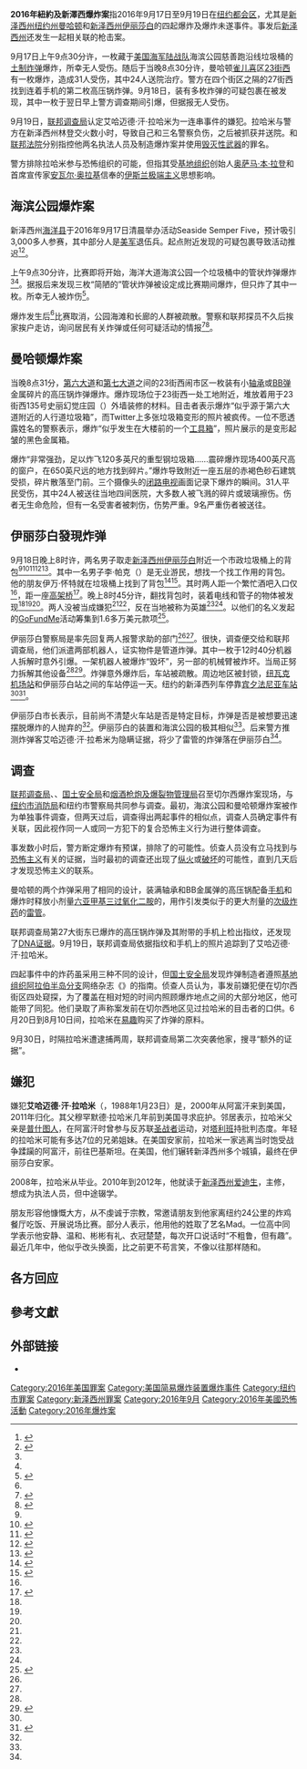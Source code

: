 {{noteTA |G1=USState }}
{{Infobox civilian attack
| title = 2016年紐約及新澤西爆炸案
| partof =
| image = <!--2016 Chelsea, NY explosion.jpg-->
| image_size = 250
| alt =
| caption = <!--紐約市長[[比爾·白思豪|比爾·白思豪]]與州長[[安德鲁·库默|安德鲁·库默]]視察曼哈頓的爆炸現場-->
| map = {{Location map many | USA New Jersey |float=center |border=none
| alt =
| caption = 發生爆炸或發現炸彈的地點位置
| label = {{Nowrap|海濱公園爆炸案}}
| lat_deg = 39.925602
| lon_deg = -74.074726
| position1 = left
| label2= {{nowrap|曼哈頓爆炸案}}
| lat2_deg = 40.743631
| lon2_deg = -73.994308
| position2 = top
| label3 = {{nowrap|伊麗莎白炸彈案}}
| lat3_deg = 40.667778
| lon3_deg = -74.215000
| position3 = bottom
}}
| coordinates = {{coord|39.925602|-74.074726|display=inline|title=海濱公園爆炸案}}（海濱公園）<br/>{{coord|40.743631|-73.994308|display=inline|title=曼哈頓爆炸案}}（曼哈頓）<br/>{{coord|40.667778|-74.215|display=inline|title=伊麗莎白炸彈案}}（伊麗莎白）
| location = 美國新澤西州海濱公園<br/>紐約州[[曼哈頓|曼哈頓]][[雀兒喜_(紐約)|切爾西]]<br/>新澤西州[[伊麗莎白_(新澤西州)|伊麗莎白]]<br/>新澤西州林登
| date = '''海濱公園爆炸案：'''2016年9月17日09:30<br/>'''曼哈頓爆炸案：'''17日20:31<br/>'''伊麗莎白炸彈案：'''2016年9月19日約00:40<br/>'''林登槍戰：'''19日11:23
| time = 
| timezone = 均案发于[[UTC-4|UTC-4]]
| type = [[炸弹|炸弹]]爆炸、槍戰
| fatalities = 0
| injuries = '''總計35人受傷：'''
* 31名平民在曼哈頓
* 3名警察在林登
* 1名疑犯在林登
| victims = <!-- or | victim = -->
| assailants = <!-- or | assailant = -->
| susperp = Ahmad Khan Rahami
| weapons = 高壓鍋炸彈、管式炸彈、[[手槍|手槍]]
| numparts = <!-- or | numpart = -->
| dfens = <!-- or | dfen = -->
| motive =
| inquiry =
| coroner =
| accused =
| convicted =
| verdict =
| convictions =
| charges =
| litigation =
| website = <!-- {{URL|example.com}} -->
| module =
}}

'''2016年紐約及新澤西爆炸案'''指2016年9月17日至9月19日在[[纽约都会区|纽约都会区]]，尤其是[[新泽西州|新泽西州]]{{le|海滨公园 (新泽西州)|Seaside Park, New Jersey|海滨公园}}[[纽约州|纽约州]][[曼哈顿|曼哈顿]]和[[新泽西州|新泽西州]][[伊丽莎白_(新泽西州)|伊丽莎白]]的四起爆炸及爆炸未遂事件。事发后[[新泽西州|新泽西州]]{{le|林登 (新泽西州)|Linden, New Jersey|林登}}还发生一起相关联的枪击案。

9月17日上午9点30分许，一枚藏于[[美国海军陆战队|美国海军陆战队]]海滨公园慈善跑沿线垃圾桶的[[土制炸弹|土制炸弹]]爆炸，所幸无人受伤。随后于当晚8点30分许，曼哈顿[[雀儿喜_(纽约)|雀儿喜]]区[[23街_(曼哈顿)|23街西]]有一枚{{le|高压锅炸弹|Pressure cooker bomb}}爆炸，造成31人受伤，其中24人送院治疗。警方在四个街区之隔的27街西找到连着手机的第二枚高压锅炸弹。9月18日，装有多枚炸弹的可疑包裹在{{le|伊丽莎白车站|Elizabeth (NJT station)}}被发现，其中一枚于翌日早上警方调查期间引爆，但据报无人受伤。

9月19日，[[联邦调查局|联邦调查局]]认定艾哈迈德·汗·拉哈米为一连串事件的嫌犯。拉哈米与警方在新泽西州林登交火数小时，导致自己和三名警察负伤，之后被抓获并送院。{{le|新泽西州高级|New Jersey Superior Court}}和[[美国联邦法院|联邦法院]]分别指控他{{le|企图谋杀|Attempted Murder}}两名执法人员及制造爆炸案并使用[[毁灭性武器|毁灭性武器]]的罪名。

警方排除拉哈米参与恐怖组织的可能，但指其受[[基地组织|基地组织]]创始人[[奥萨马·本·拉登|奥萨马·本·拉登]]和首席宣传家[[安瓦尔·奥拉基|安瓦尔·奥拉基]]信奉的[[圣战主义|伊斯兰极端主义]]思想影响。

== 海滨公园爆炸案 ==
新泽西州[[海洋县|海洋县]]于2016年9月17日清晨举办{{le|五公里跑|5K run}}活动Seaside Semper Five，预计吸引3,000多人参赛，其中部分人是[[美军|美军]]退伍兵。起点附近发现的可疑包裹导致活动推迟<ref name="NYT">{{cite web|first1=Christopher|last1=Mele|first2=Al|last2=Baker|first3=Michael|last3=Barbaro|url=http://www.nytimes.com/2016/09/18/nyregion/chelsea-explosion-new-york-city.html|title=Powerful Blast Injures at Least 29 in Manhattan; Second Device Found|newspaper=The New York Times|date=2016-09-17|accessdate=2016-09-17|archive-date=2016-09-18|archive-url=https://web.archive.org/web/20160918025042/http://www.nytimes.com/2016/09/18/nyregion/chelsea-explosion-new-york-city.html|dead-url=no}}</ref><ref name="patch">{{cite web|url=http://patch.com/new-jersey/tomsriver/explosion-evacuates-seaside-park-boardwalk-area-reports|title=Pipe Bomb Explodes Along 5K Seaside Park Racecourse on Jersey Shore|publisher=Patch.com|date=2016-09-18|accessdate=2016-09-18|first=Tom|last=Davis|archive-date=2016-09-18|archive-url=https://web.archive.org/web/20160918143034/http://patch.com/new-jersey/tomsriver/explosion-evacuates-seaside-park-boardwalk-area-reports|dead-url=no}}</ref>。

上午9点30分许，比赛即将开始，海洋大道海滨公园一个垃圾桶中的管状炸弹爆炸<ref name="NYT"/><ref name="patch"/>。据报后来发现三枚“简陋的”管状炸弹被设定成比赛期间爆炸，但只炸了其中一枚。所幸无人被炸伤<ref name="Procupez">{{cite news|last1=Perez|first1=Evan|last2=Procupecz|first2=Simon|last3=Newsome|first3=John|title=Blast near Marine Corps race in New Jersey probed as possible terror act|url=http://www.cnn.com/2016/09/17/us/nj-explosive-trash-can/|accessdate=2016-09-18|publisher=CNN|date=2016-09-18|archive-date=2016-09-17|archive-url=https://web.archive.org/web/20160917194808/http://www.cnn.com/2016/09/17/us/nj-explosive-trash-can/|dead-url=no}}</ref>。

爆炸发生后<ref name="Procupez"/>比赛取消，公园海滩和长廊的人群被疏散。警察和联邦探员不久后挨家挨户走访，询问居民有关炸弹或任何可疑活动的情报<ref>{{cite web|url=http://www.fox29.com/news/206098346-story|title=Beaches reopened but lots of questions after Jersey Shore explosion|work=Fox29.com|date=2016-09-18|accessdate=2016-09-19|archive-url=https://web.archive.org/web/20160919185344/http://www.fox29.com/news/206098346-story|archive-date=2016-09-19|dead-url=yes}}</ref><ref>{{cite news|title=Seaside Park beaches reopen after pipe bomb blast|url=http://newjersey.news12.com/news/official-more-devices-wired-to-pipe-bomb-in-seaside-park-failed-to-detonate-at-semper-five-5k-race-1.12329728?firstfree=yes|accessdate=2016-09-18|publisher=News 12 New Jersey|date=2016-09-16|deadurl=yes|archiveurl=https://archive.is/20161014005349/http://newjersey.news12.com/news/official-more-devices-wired-to-pipe-bomb-in-seaside-park-failed-to-detonate-at-semper-five-5k-race-1.12329728?firstfree=yes|archivedate=2016-10-14}}</ref>。

== 曼哈顿爆炸案 ==
当晚8点31分，[[第六大道|第六大道]]和[[第七大道|第七大道]]之间的23街西闹市区一枚装有小[[轴承|轴承]]或[[BB弹|BB弹]]金属碎片的高压锅炸弹爆炸。爆炸现场位于23街西一处工地附近，堆放着用于23街西135号史丽幻觉庄园（{{lang|en|Visions at Selis Manor}}）外墙装修的材料。目击者表示爆炸“似乎源于第六大道附近的人行道垃圾箱”，而Twitter上多张垃圾箱变形的照片被疯传。一位不愿透露姓名的警察表示，爆炸“似乎发生在大楼前的一个[[工具箱|工具箱]]”，照片展示的是变形起皱的黑色金属箱。

爆炸“非常强劲，足以炸飞120多英尺的重型钢垃圾箱......震碎爆炸现场400英尺高的窗户，在650英尺远的地方找到碎片。”爆炸导致附近一座五层的赤褐色砂石建筑受损，碎片散落至{{le|圣文森特德保罗教堂|St. Vincent de Paul Church (Manhattan)}}门前。三个摄像头的[[闭路电视|闭路电视]]画面记录下爆炸的瞬间。31人平民受伤，其中24人被送往当地四间医院，大多数人被飞溅的碎片或玻璃擦伤。伤者无生命危险，但有一名受害者被刺伤，伤势严重。9名严重伤者被送往{{le|贝尔维尤医院|NYC Health + Hospitals/Bellevue}}。

== 伊丽莎白發現炸弹 ==
9月18日晚上8时许，两名男子取走[[新泽西州|新泽西州]][[伊丽莎白_(新泽西州)|伊丽莎白]]{{le|伊丽莎白站|Elizabeth station}}附近一个市政垃圾桶上的背包<ref name="Weiss Rizzi Kapp Gardiner 2016"/><ref name=NBC.Questioned>{{cite web|url=http://www.nbcnews.com/news/us-news/nyc-explosion-fbi-cops-investigate-vehicle-interest-n-y-new-n650306|title=Ahmad Rahami, Suspect in N.Y., N.J. Bombings, in Custody: Sources|work=NBC News|date=September 19, 2016|accessdate=September 19, 2016|first1=Miguel|last1=Almaguer|first2=Alex|last2=Johnson|first3=Tom|last3=Winter|first4=Jonathan|last4=Dienst|first5=Corky|last5=Siemaszko|archive-date=2016-09-19|archive-url=https://web.archive.org/web/20160919045256/http://www.nbcnews.com/news/us-news/nyc-explosion-fbi-cops-investigate-vehicle-interest-n-y-new-n650306|dead-url=no}}</ref><ref name="SchweberBromwich">{{cite web | last=Schweber | first=Nate | last2=Bromwich | first2=Jonah Engel | title=Pipe Bombs Found Near Train Station in Elizabeth, N.J. | website=The New York Times | date=September 19, 2016 | url=http://www.nytimes.com/2016/09/20/nyregion/pipe-bombs-found-near-train-station-in-elizabeth-nj-official-says.html | accessdate=September 19, 2016 | archive-date=2016-12-24 | archive-url=https://web.archive.org/web/20161224023624/http://www.nytimes.com/2016/09/20/nyregion/pipe-bombs-found-near-train-station-in-elizabeth-nj-official-says.html | dead-url=no }}</ref><ref name="WNBC">{{cite web | last=Dienst | first=Jonathan | last2=Siff | first2=Andrew | last3=Siegal | first3=Ida | last4=Creag | first4=Katherine | last5=Bordonaro | first5=Lori | title=Device Explodes Near Train Station in New Jersey as Authorities Probe Bag | website=NBC New York | date=September 19, 2016 | url=http://www.nbcnewyork.com/investigations/NYC-Verrazano-Bridge-Traffic-Stop-Chelsea-Bombing-Elizabeth-NJT-Station-Package-393920101.html | accessdate=September 19, 2016 | archive-date=2016-09-19 | archive-url=https://web.archive.org/web/20160919225549/http://www.nbcnewyork.com/investigations/NYC-Verrazano-Bridge-Traffic-Stop-Chelsea-Bombing-Elizabeth-NJT-Station-Package-393920101.html | dead-url=no }}</ref><ref name=NJ.Sought>{{cite web|url=http://www.nj.com/news/index.ssf/2016/09/elizabeth_man_sought_by_fbi_on_nj_nyc_explosions_w.html|title=Man sought by FBI in N.J., NYC explosions worked in family eatery|work=NJ.com|date=September 19, 2016|accessdate=September 19, 2016|archive-date=2016-09-22|archive-url=https://web.archive.org/web/20160922002338/http://www.nj.com/news/index.ssf/2016/09/elizabeth_man_sought_by_fbi_on_nj_nyc_explosions_w.html|dead-url=no}}</ref>。其中一名男子李·帕克（{{lang|en|Lee Parker}}）是无业游民，想找一个找工作用的背包。他的朋友伊万·怀特就在垃圾桶上找到了背包<ref name="WABC-Backpack">{{cite web | agency=WABC | title=Homeless man, friend who found bombs in Elizabeth say they were 'just doing the right thing' | website=ABC7 New York | date=September 20, 2016 | url=http://abc7ny.com/1519370/ | accessdate=September 21, 2016 | archive-date=2016-09-24 | archive-url=https://web.archive.org/web/20160924032202/http://abc7ny.com/1519370/ | dead-url=no }}</ref><ref name="CBS New York Backpack">{{cite web | title=Two Men Unlikely Heroes After Discovering Bag Of Pipe Bombs In Elizabeth | website=CBS New York | date=September 20, 2016 | url=http://newyork.cbslocal.com/2016/09/20/ivan-white-lee-parker-elizabeth/ | accessdate=September 21, 2016 | archive-date=2016-09-22 | archive-url=https://web.archive.org/web/20160922140049/http://newyork.cbslocal.com/2016/09/20/ivan-white-lee-parker-elizabeth/ | dead-url=no }}</ref>。其时两人距一个繁忙酒吧入口仅{{convert|300|ft|m}}<ref name=NBC.Questioned/>，距一座[[高架桥|高架桥]]{{convert|500|ft|m}}<ref name="CapturedCNN">{{cite web | url=http://www.cnn.com/2016/09/19/us/new-york-explosion-investigation/index.html?sr=twCNN091916new-york-explosion-investigation0944AMVODtop | title=NY, NJ bombings: Suspect charged with attempted murder of officers | publisher=CNN | date=September 19, 2016 | accessdate=September 19, 2016 | first1=Evan | last1=Perez | first2=Shimon | last2=Prokupecz | first3=Emanuella | last3=Grinberg | first4=Holly | last4=Yan | archive-date=2016-09-19 | archive-url=https://web.archive.org/web/20160919231545/http://www.cnn.com/2016/09/19/us/new-york-explosion-investigation/index.html?sr=twCNN091916new-york-explosion-investigation0944AMVODtop | dead-url=no }}</ref>。晚上8时45分许，翻找背包时，装着电线和管子的物体被发现<ref name="SchweberBromwich"/><ref name="WABC-Backpack"/><ref name="CBS New York Backpack"/>。两人没被当成嫌犯<ref name="Weiss Rizzi Kapp Gardiner 2016"/><ref name="SchweberBromwich"/>，反在当地被称为英雄<ref name="WABC-Backpack"/><ref name="CBS New York Backpack"/>。以他们的名义发起的[[GoFundMe|GoFundMe]]活动筹集到1.6多万美元款项<ref>{{cite web|url=http://www.nydailynews.com/news/national/donations-flood-men-found-bombs-n-train-station-article-1.2801146|title=Online campaign raises more than $16G for two men that discovered backpack full of bombs at N.J. train station|last1=Dimon|first1=Laura|last2=Schapiro|first2=Rich|date=September 21, 2016|website=The New York Daily News|accessdate=September 23, 2016|archive-date=2016-09-22|archive-url=https://web.archive.org/web/20160922123750/http://www.nydailynews.com/news/national/donations-flood-men-found-bombs-n-train-station-article-1.2801146|dead-url=no}}</ref>。

伊丽莎白警察局是率先回复两人报警求助的部门<ref name="WABC-Backpack"/><ref name="CBS New York Backpack"/>。很快，调查便交给{{le|新泽西州警察局|New Jersey State Police}}和联邦调查局，他们派遣两部机器人，证实物件是管道炸弹。其中一枚于12时40分机器人拆解时意外引爆。一架机器人被爆炸“毁坏”，另一部的机械臂被炸坏。当局正努力拆解其他设备<ref name="SchweberBromwich"/><ref>{{cite web|url=http://bigstory.ap.org/article/b5293ebae8c344578f176795237ef7af/latest-explosion-reported-scene-investigation|title=The Latest: Man Being Sought Lived in Apartment FBI Searched|agency=Associated Press|date=September 19, 2016|accessdate=October 14, 2016|archive-date=2016-10-19|archive-url=https://web.archive.org/web/20161019011219/http://bigstory.ap.org/article/b5293ebae8c344578f176795237ef7af/latest-explosion-reported-scene-investigation|dead-url=no}}</ref>。炸弹意外爆炸后，车站被疏散。周边地区被封锁，[[纽瓦克自由国际机场站|纽瓦克机场站]]和伊丽莎白站之间的车站停运一天。纽约的新泽西列车停靠[[宾夕法尼亚车站_(纽约市)|宾夕法尼亚车站]]<ref name="WNBC"/><ref name="LiveblogABC">{{cite web|url=http://bigstory.ap.org/article/a4c9679b2b314bfba7a0b5bb74fc15ad/latest-no-apparent-link-nyc-blast-overseas-terror|title=The Latest: Suspicious Device Checked at NJ Train Station|agency=Associated Press|date=September 19, 2016|accessdate=October 14, 2016|archive-date=2016-10-19|archive-url=https://web.archive.org/web/20161019003129/http://bigstory.ap.org/article/a4c9679b2b314bfba7a0b5bb74fc15ad/latest-no-apparent-link-nyc-blast-overseas-terror|dead-url=no}}</ref>。

伊丽莎白市长{{le|J·克里斯蒂安·博罗维奇|J. Christian Bollwage}}表示，目前尚不清楚火车站是否是特定目标，炸弹是否是被想要迅速摆脱爆炸的人抛弃的<ref name="SchweberBromwich"/>。伊丽莎白的装置和海滨公园的极其相似<ref name=NBC.Questioned/>。后来警方推测炸弹客艾哈迈德·汗·拉希米为隐瞒证据，将少了雷管的炸弹落在伊丽莎白<ref name="Weiss Rizzi Kapp Gardiner 2016"/>。

== 调查 ==
[[联邦调查局|联邦调查局]]、{{le|联合反恐工作小组|Joint Terrorism Task Force}}、[[美国国土安全局|国土安全局]]和[[美国烟酒枪炮及爆裂物管理局|烟酒枪炮及爆裂物管理局]]召至切尔西爆炸案现场，与[[纽约市消防局|纽约市消防局]]和纽约市警察局共同参与调查。最初，海滨公园和曼哈顿爆炸案被作为单独事件调查，但两天过后，调查得出两起事件的相似点，调查人员确定事件有关联，因此视作同一人或同一方犯下的复合恐怖主义行为进行整体调查。

事发数小时后，警方断定爆炸有预谋，排除了{{le|天然气爆炸|Gas explosion}}的可能性。侦查人员没有立马找到与[[恐怖主义|恐怖主义]]有关的证据，当时最初的调查还出现了[[纵火|纵火]]或[[破坏|破坏]]的可能性，直到几天后才发现恐怖主义的联系。

曼哈顿的两个炸弹采用了相同的设计，装满轴承和BB金属弹的高压锅配备{{le|翻盖|Flip (form)}}[[手机|手机]]和爆炸时释放小剂量[[六亚甲基三过氧化二胺|六亚甲基三过氧化二胺]]的{{le|圣诞灯饰|Christmas lights}}，用作引发类似于{{le|爆炸性二元混合物|Tannerite}}的更大剂量的[[爆炸物|次级炸药]]的[[雷管|雷管]]。

联邦调查局第27大街东已爆炸的高压锅炸弹及其附带的手机上检出指纹，还发现了[[遗传指纹分析|DNA证据]]。9月19日，联邦调查局依据指纹和手机上的照片追踪到了艾哈迈德·汗·拉哈米。

四起事件中的炸药虽采用三种不同的设计，但[[国土安全局|国土安全局]]发现炸弹制造者遵照[[基地组织阿拉伯半岛分支|基地组织阿拉伯半岛分支]]网络杂志《{{le|灵感 (杂志)|Inspire (magazine)|灵感}}》的指南。侦查人员认为，事发前嫌犯便在切尔西街区四处窥探，为了覆盖在相对短的时间内照顾爆炸地点之间的大部分地区，他可能带了同犯。他们录取了声称案发前在切尔西地区见过拉哈米的目击者的口供。6月20日到8月10日间，拉哈米在[[易趣|易趣]]购买了炸弹的原料。

9月30日，时隔拉哈米遭逮捕两周，联邦调查局第二次突袭他家，搜寻“额外的证据”。

== 嫌犯 ==
嫌犯'''艾哈迈德·汗·拉哈米'''（{{lang-en|Ahmad Khan Rahami}}，1988年1月23日）是{{le|阿富汗裔美国人|Afghan American}}，2000年从阿富汗来到美国，2011年归化。其父穆罕默德·拉哈米几年前到美国寻求庇护。邻居表示，拉哈米父亲是[[普什图人|普什图人]]，在阿富汗时曾参与反苏联[[圣战者|圣战者]]运动，对[[塔利班|塔利班]]持批判态度。年轻的拉哈米可能有多达7位的兄弟姐妹。在美国安家前，拉哈米一家逃离当时饱受战争蹂躏的阿富汗，前往巴基斯坦。在美国，他们辗转新泽西州多个城镇，最终在伊丽莎白安家。

2008年，拉哈米从{{le|爱迪生高中|Edison High School (New Jersey)}}毕业。2010年到2012年，他就读于[[新泽西州|新泽西州]][[爱迪生_(新泽西州)|爱迪生]]{{le|米德尔塞克斯县学院|Middlesex County College}}，主修{{le|刑事司法|Criminal Justice}}，想成为执法人员，但中途辍学。

朋友形容他慷慨大方，从不虔诚于宗教，常邀请朋友到他家离纽约24公里的炸鸡餐厅吃饭、开展说场比赛。部分人表示，他用他的姓取了艺名Mad。一位高中同学表示他安静、温和、彬彬有礼、衣冠楚楚，每次开口说话时“不粗鲁，但有趣”。最近几年中，他似乎改头换面，比之前更不苟言笑，不像以往那样随和。

== 各方回应 ==

==參考文獻==
{{Reflist|2|refs=
<ref name="Weiss Rizzi Kapp Gardiner 2016">{{cite web|url=https://www.dnainfo.com/new-york/20160919/chelsea/thieves-helped-crack-chelsea-bombing-case-sources-say|title=Thieves Helped Crack the Chelsea Bombing Case, Sources Say|last=Weiss|first=Murray|last2=Rizzi|first2=Nicholas|date=2016-09-19|website=DNAinfo New York|last3=Kapp|first3=Trevor|last4=Gardiner|first4=Aidan|accessdate=2016-09-19|deadurl=yes|archiveurl=https://web.archive.org/web/20160920070315/https://www.dnainfo.com/new-york/20160919/chelsea/thieves-helped-crack-chelsea-bombing-case-sources-say|archivedate=2016-09-20}}</ref>
}}

== 外部链接 ==
{{GeoGroup}}
*{{Commons category-inline|2016 Manhattan explosion}}

{{DEFAULTSORT:New York and New Jersey bombings, 2016}}

[[Category:2016年美国罪案|Category:2016年美国罪案]]
[[Category:美国简易爆炸装置爆炸事件|Category:美国简易爆炸装置爆炸事件]]
[[Category:纽约市罪案|Category:纽约市罪案]]
[[Category:新泽西州罪案|Category:新泽西州罪案]]
[[Category:2016年9月|Category:2016年9月]]
[[Category:2016年美國恐怖活動|Category:2016年美國恐怖活動]]
[[Category:2016年爆炸案|Category:2016年爆炸案]]